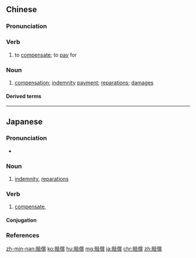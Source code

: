 {{also|赔偿}}
==Chinese==
{{zh-forms|s=赔偿}}

===Pronunciation===
{{zh-pron
|m=péicháng
|c=pui4 soeng4
|h=pfs=phòi-sóng
|mn=kh:pôe-siông/qz,xm:pôe-sióng/tp:pê-siông/zz:pôe-siáng/qz:pêr-sióng
|ma=Zh-péicháng.ogg
|cat=v,n
}}

===Verb===
{{zh-verb}}

# to [[compensate]]; to [[pay]] for {{gloss|damage, etc.}}

===Noun===
{{zh-noun}}

# [[compensation]]; [[indemnity]] [[payment]]; [[reparations]]; [[damages]]
#: {{zh-x|工傷 賠償|[[workers' compensation|workers' '''compensation''']]}}

====Derived terms====
{{zh-der|賠償金|索賠}}

{{zh-cat|Intermediate}}

----

==Japanese==
{{ja-kanjitab|ばい|しょう|yomi=o}}

===Pronunciation===
* {{ja-pron|ばいしょう|y=o|acc=0|acc_ref=NHK}}

===Noun===
{{ja-noun|ばいしょう}}

# [[indemnity]], [[reparations]]

===Verb===
{{ja-verb-suru|ばいしょう}}

# [[compensate]], {{l|en|indemnify|id=To make restitution or compensation for}}

====Conjugation====
{{ja-suru|ばいしょう}}

===References===
<references/>

[[zh-min-nan:賠償]]
[[ko:賠償]]
[[hu:賠償]]
[[mg:賠償]]
[[ja:賠償]]
[[chr:賠償]]
[[zh:賠償]]